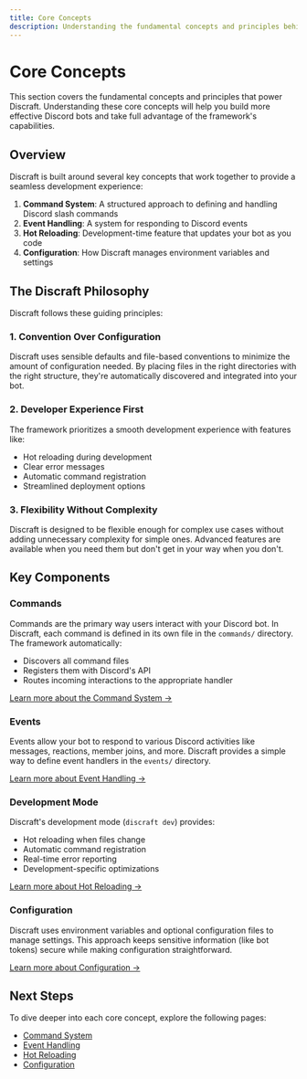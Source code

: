 ```yaml
---
title: Core Concepts
description: Understanding the fundamental concepts and principles behind Discraft.
---
```


# Core Concepts

This section covers the fundamental concepts and principles that power Discraft. Understanding these core concepts will help you build more effective Discord bots and take full advantage of the framework's capabilities.

## Overview

Discraft is built around several key concepts that work together to provide a seamless development experience:

1. **Command System**: A structured approach to defining and handling Discord slash commands
2. **Event Handling**: A system for responding to Discord events
3. **Hot Reloading**: Development-time feature that updates your bot as you code
4. **Configuration**: How Discraft manages environment variables and settings

## The Discraft Philosophy

Discraft follows these guiding principles:

### 1. Convention Over Configuration

Discraft uses sensible defaults and file-based conventions to minimize the amount of configuration needed. By placing files in the right directories with the right structure, they're automatically discovered and integrated into your bot.

### 2. Developer Experience First

The framework prioritizes a smooth development experience with features like:
- Hot reloading during development
- Clear error messages
- Automatic command registration
- Streamlined deployment options

### 3. Flexibility Without Complexity

Discraft is designed to be flexible enough for complex use cases without adding unnecessary complexity for simple ones. Advanced features are available when you need them but don't get in your way when you don't.

## Key Components

### Commands

Commands are the primary way users interact with your Discord bot. In Discraft, each command is defined in its own file in the `commands/` directory. The framework automatically:

- Discovers all command files
- Registers them with Discord's API
- Routes incoming interactions to the appropriate handler

[Learn more about the Command System →](/docs/core-concepts/command-system)

### Events

Events allow your bot to respond to various Discord activities like messages, reactions, member joins, and more. Discraft provides a simple way to define event handlers in the `events/` directory.

[Learn more about Event Handling →](/docs/core-concepts/event-handling)

### Development Mode

Discraft's development mode (`discraft dev`) provides:
- Hot reloading when files change
- Automatic command registration
- Real-time error reporting
- Development-specific optimizations

[Learn more about Hot Reloading →](/docs/core-concepts/hot-reloading)

### Configuration

Discraft uses environment variables and optional configuration files to manage settings. This approach keeps sensitive information (like bot tokens) secure while making configuration straightforward.

[Learn more about Configuration →](/docs/core-concepts/configuration)

## Next Steps

To dive deeper into each core concept, explore the following pages:

- [Command System](/docs/core-concepts/command-system)
- [Event Handling](/docs/core-concepts/event-handling)
- [Hot Reloading](/docs/core-concepts/hot-reloading)
- [Configuration](/docs/core-concepts/configuration)